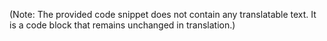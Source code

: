 
<Swagger url='/swagger/admin.json' />

(Note: The provided code snippet does not contain any translatable text. It is a code block that remains unchanged in translation.)
